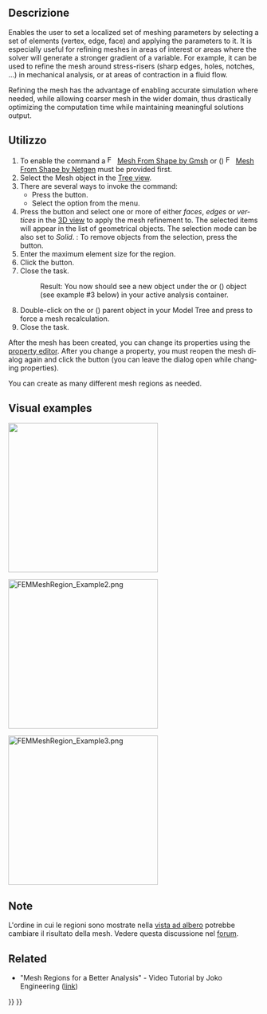 <languages/>

{{Docnav/it|[[FEM_MeshBoundaryLayer/it|Strato limite di mesh FEM]]|[[FEM_MeshGroup/it|Gruppo di mesh FEM]]|[[FEM_Workbench/it|FEM]]|IconL=Fem-femmesh-boundary-layer.svg|IconC=Workbench_FEM.svg|IconR=FEM_MeshGroup.png}}

<div class="mw-translate-fuzzy">
{{GuiCommand/it|Name=FEM_MeshRegion|Name/it=FEM MeshRegion|MenuLocation= Mesh → FEM Mesh region||Workbenches=[[FEM_Workbench/it|FEM]]|Shortcut=|SeeAlso=[[FEM_tutorial/it|Tutorial FEM]]}}
</div>

<span id="Description"></span>
==Descrizione==

<div lang="en" dir="ltr" class="mw-content-ltr">
Enables the user to set a localized set of meshing parameters by selecting a set of elements (vertex, edge, face) and applying the parameters to it. It is especially useful for refining meshes in areas of interest or areas where the solver will generate a stronger gradient of a variable. For example, it can be used to refine the mesh around stress-risers (sharp edges, holes, notches, ...) in mechanical analysis, or at areas of contraction in a fluid flow.
</div>

<div lang="en" dir="ltr" class="mw-content-ltr">
Refining the mesh has the advantage of enabling accurate simulation where needed, while allowing coarser mesh in the wider domain, thus drastically optimizing the computation time while maintaining meaningful solutions output.
</div>

<span id="Usage"></span>
==Utilizzo==

<div lang="en" dir="ltr" class="mw-content-ltr">
# To enable the command a [[Image:FEM_MeshGmshFromShape.svg|16px]] [[FEM_MeshGmshFromShape|Mesh From Shape by Gmsh]] or ({{VersionPlus|1.1}}) [[Image:FEM_MeshNetgenFromShape.svg|16px]] [[FEM_MeshNetgenFromShape|Mesh From Shape by Netgen]] must be provided first.
# Select the Mesh object in the [[Tree_view|Tree view]].
# There are several ways to invoke the command:
#* Press the {{Button|[[Image:FEM_MeshRegion.svg|16px]] [[FEM_MeshRegion|Mesh Refinement]]}} button.
#* Select the {{MenuCommand|Mesh → [[Image:FEM_MeshRegion.svg|16px]] Mesh Refinement}} option from the menu.
# Press the {{Button|Add}} button and select one or more of either ''faces'', ''edges'' or ''vertices'' in the [[3D_view|3D view]] to apply the mesh refinement to. The selected items will appear in the list of geometrical objects. The selection mode can be also set to ''Solid''. {{Version|1.1}}: To remove objects from the selection, press the {{Button|Remove}} button.
# Enter the maximum element size for the region.
# Click the {{Button|OK}} button.
# Close the task.
#: Result: You now should see a new {{incode|FEMMeshRegion}} object under the {{incode|FEMMeshGmsh}} or ({{VersionPlus|1.1}}) {{incode|FEMMeshNetgen}} object (see example #3 below) in your active analysis container.
# Double-click on the {{incode|FEMMeshGmsh}} or ({{VersionPlus|1.1}}) {{incode|FEMMeshNetgen}} parent object in your Model Tree and press {{Button|Apply}} to force a mesh recalculation.
# Close the task.
</div>

<div lang="en" dir="ltr" class="mw-content-ltr">
After the mesh has been created, you can change its properties using the [[Property_editor|property editor]]. After you change a property, you must reopen the mesh dialog again and click the {{Button|Apply}} button (you can leave the dialog open while changing properties).
</div>

<div lang="en" dir="ltr" class="mw-content-ltr">
You can create as many different mesh regions as needed.
</div>

<div lang="en" dir="ltr" class="mw-content-ltr">
==Visual examples==
</div> 

<div lang="en" dir="ltr" class="mw-content-ltr">
[[File:FEMMeshRegion_Example1.png|300px|]]
{{Caption|Example 1: The initial coarse FEM Mesh by GMSH}}
</div>


<div lang="en" dir="ltr" class="mw-content-ltr">
[[File:FEMMeshRegion_Example2.png|300px]]
{{Caption|Example 2: After applying a Mesh refinement using two FEM Mesh Region objects, the large hole is refined to a maximum element size of 3 mm, the smaller hole is refined to 1 mm}}
</div>

<div lang="en" dir="ltr" class="mw-content-ltr">
[[File:FEMMeshRegion_Example3.png|300px]]
{{Caption|Example 3: A simple example of the resulting Model Tree}}
</div>

<span id="Notes"></span>
==Note==

<div class="mw-translate-fuzzy">
L'ordine in cui le regioni sono mostrate nella [[Tree view/it|vista ad albero]] potrebbe cambiare il risultato della mesh. Vedere questa discussione nel [https://forum.freecadweb.org/viewtopic.php?f=18&t=41955 forum].
</div>

<div lang="en" dir="ltr" class="mw-content-ltr">
==Related==
</div>

<div lang="en" dir="ltr" class="mw-content-ltr">
* "Mesh Regions for a Better Analysis" - Video Tutorial by Joko Engineering ([https://www.youtube.com/watch?v=X5RVe2SDPvw link])
</div>


{{Docnav/it|[[FEM_MeshBoundaryLayer/it|Strato limite di mesh FEM]]|[[FEM_MeshGroup/it|Gruppo di mesh FEM]]|[[FEM_Workbench/it|FEM]]|IconL=Fem-femmesh-boundary-layer.svg|IconC=Workbench_FEM.svg|IconR=FEM_MeshGroup.png}}

{{FEM Tools navi{{#translation:}}}}
{{Userdocnavi{{#translation:}}}}